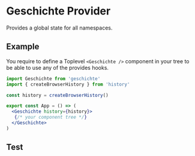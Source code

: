 

<Meta title="Components/Geschichte" />

# Geschichte Provider

Provides a global state for all namespaces.

<ArgsTable of={Geschichte} />

## Example

You require to define a Toplevel `<Geschichte />` component in your tree to be able
to use any of the provides hooks.


```jsx harmony
import Geschichte from 'geschichte'
import { createBrowserHistory } from 'history'

const history = createBrowserHistory()

export const App = () => (
  <Geschichte history={history}>
   {/* your component tree */}
  </Geschichte>
)
```

## Test

<Preview>
    <App />
</Preview>
